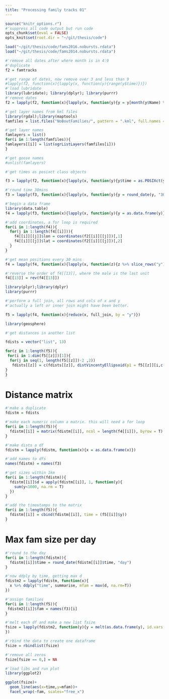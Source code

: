 ```yaml
---
title: "Processing family tracks 01"
---
```

  
```r
source("knitr_options.r")
#'suppress all code output but run code
opts_chunk$set(eval = FALSE)
opts_knit$set(root.dir = "~/git/thesis/code")
```

```r
load("~/git/thesis/code/fams2016.nobursts.rdata")
load("~/git/thesis/code/fams2014.nobursts.rdata")
```

```r
#'remove all dates after where month is in 4:9
#'duplicate
f2 = famtracks

#'get range of dates, now remove over 3 and less than 9
#lapply(f2, function(x){lapply(x, function(y){range(y$time)})})
#'load lubridate
library(lubridate); library(dplyr); library(purrr)
#'remove dates
f2 = lapply(f2, function(x){lapply(x, function(y){y = y[month(y$Name) %in% c(1:3, 9:12),]})})
```

```r
#'get layer names from kml files
library(rgdal);library(maptools)
famfiles = list.files("NoBoutFamilies/", pattern = ".kml", full.names = T)

#'get layer names
famlayers = list()
for(i in 1:length(famfiles)){
famlayers[[i]] = list(ogrListLayers(famfiles[i]))
}

#'get goose names
#unlist(famlayers)
```

```r
#'get times as posixct class objects

f3 = lapply(f2, function(x){lapply(x, function(y){y$time = as.POSIXct(y$Name)})})

#'round time 30mins
f3 = lapply(f3, function(x){lapply(x, function(y){y = round_date(y, "30 minute")})})
```

```r
#'begin a data frame
library(data.table)
f4 = lapply(f3, function(x){lapply(x, function(y){y = as.data.frame(y)})})

#'add coordinates, a for loop is required
for(i in 1:length(f4)){
  for(j in 1:length(f4[[i]])){
    f4[[i]][[j]]$lon = coordinates(f2[[i]][[j]])[,1]
    f4[[i]][[j]]$lat = coordinates(f2[[i]][[j]])[,2]
  }
}

#'get mean positions every 30 mins
f4 = lapply(f4, function(x){lapply(x, function(z){z %>% slice_rows("y") %>% dmap(mean)})})
```

```r
#'reverse the order of f4[[13]], where the male is the last unit
f4[[13]] = rev(f4[[13]])
```

```r
library(plyr);library(dplyr)
library(purrr)

#'perform a full join, all rows and cols of x and y
#'actually a left or inner join might have been better.

f5 = lapply(f4, function(x){reduce(x, full_join, by = "y")})
```


```r
library(geosphere)

#'get distances in another list

fdists = vector("list", 13)

for(z in 1:length(f5)){
 for(i in 1:dim(f5[[z]])[1]){
  for(j in seq(1, length(f5[[z]])-2 ,2))
   fdists[[z]] = c(fdists[[z]], distVincentyEllipsoid(p1 = f5[[z]][i,c(2,3)], p2 = f5[[z]][i,c(j+1,j+2)]))
}
}
```

# Distance matrix

```r
#'make a duplicate
fdistm = fdists

#'make each numeric column a matrix. this will need a for loop
for(i in 1:length(f5)){
  fdistm[[i]] = matrix(fdistm[[i]], ncol = length(f4[[i]]), byrow = T)
}
```

```r
#'make dists a df
fdistm = lapply(fdistm, function(x){x = as.data.frame(x)})

#'add names to dfs
names(fdistm) = names(f3)
```

```r
#'get sizes within 1km
for(i in 1:length(fdistm)){
  fdistm[[i]]$d = apply(fdistm[[i]], 1, function(y){
    sum(y<1000, na.rm = T)
  })
}
```

```r
#'add the timestamps to the matrix
for(i in 1:length(f5)){
  fdistm[[i]] = cbind(fdistm[[i]], time = (f5[[i]]$y))
}

```

# Max fam size per day

```r
#'round to the day
for(i in 1:length(fdistm)){
  fdistm[[i]]$time = round_date(fdistm[[i]]$time, "day")
}

#'now ddply by time, getting max d
fdistm2 = lapply(fdistm, function(x){
  x %>% ddply("time", summarise, mfam = max(d, na.rm=T))
})

#'assign families
for(i in 1:length(f5)){
 fdistm2[[i]]$fam = names(f3)[i]
}

#'melt each df and make a new list fsize
fsize = lapply(fdistm2, function(y){y = melt(as.data.frame(y), id.vars = c("fam","time","mfam"))
})
```

```r
#'rbind the data to create one dataframe
fsize = rbindlist(fsize)

#'remove all zeros
fsize[fsize == 0,] = NA
```

```r
#'load libs and run plot
library(ggplot2)

ggplot(fsize)+
  geom_line(aes(x=time,y=mfam))+
  facet_wrap(~fam, scales="free_x")
```

